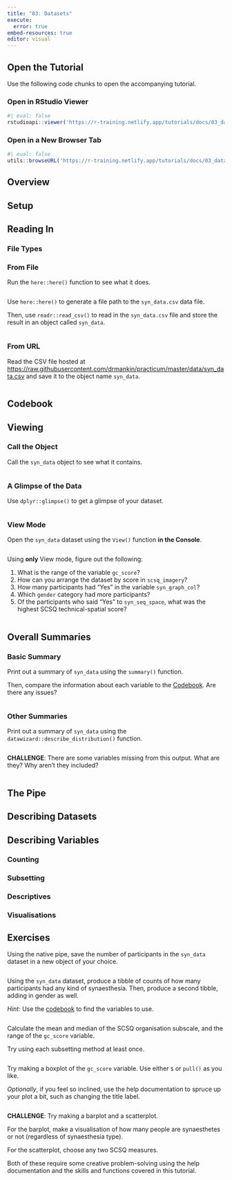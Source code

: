 ```yaml
---
title: "03: Datasets"
execute:
  error: true
embed-resources: true
editor: visual
---
```


## Open the Tutorial

Use the following code chunks to open the accompanying tutorial.

### Open in RStudio Viewer

```r
#| eval: false
rstudioapi::viewer('https://r-training.netlify.app/tutorials/docs/03_datasets')
```

### Open in a New Browser Tab

```r
#| eval: false
utils::browseURL('https://r-training.netlify.app/tutorials/docs/03_datasets')
```

## Overview

## Setup

## Reading In

### File Types

### From File

Run the `here::here()` function to see what it does.

```r

```

Use `here::here()` to generate a file path to the `syn_data.csv` data file.

Then, use `readr::read_csv()` to read in the `syn_data.csv` file and store the result in an object called `syn_data`.

```r

```

### From URL

Read the CSV file hosted at <https://raw.githubusercontent.com/drmankin/practicum/master/data/syn_data.csv> and save it to the object name `syn_data`.

```r

```

## Codebook {#codebook}

## Viewing

### Call the Object

Call the `syn_data` object to see what it contains.

```r

```

### A Glimpse of the Data

Use `dplyr::glimpse()` to get a glimpse of your dataset.

```r

```

### View Mode

Open the `syn_data` dataset using the `View()` function **in the Console**.

```r

```

Using **only** View mode, figure out the following:

1.  What is the range of the variable `gc_score`?
2.  How can you arrange the dataset by score in `scsq_imagery`?
3.  How many participants had "Yes" in the variable `syn_graph_col`?
4.  Which `gender` category had more participants?
5.  Of the participants who said "Yes" to `syn_seq_space`, what was the highest SCSQ technical-spatial score?

```r

```

## Overall Summaries

### Basic Summary

Print out a summary of `syn_data` using the `summary()` function.

Then, compare the information about each variable to the [Codebook](#codebook). Are there any issues?

```r

```

### Other Summaries

Print out a summary of `syn_data` using the `datawizard::describe_distribution()` function.

```r

```

**CHALLENGE**: There are some variables missing from this output. What are they? Why aren't they included?

```r

```

## The Pipe

## Describing Datasets

## Describing Variables

### Counting

### Subsetting

### Descriptives

### Visualisations

## Exercises

Using the native pipe, save the number of participants in the `syn_data` dataset in a new object of your choice.

```r

```

Using the `syn_data` dataset, produce a tibble of counts of how many participants had any kind of synaesthesia. Then, produce a second tibble, adding in gender as well.

*Hint*: Use the [codebook](#codebook) to find the variables to use.

```r

```

Calculate the mean and median of the SCSQ organisation subscale, and the range of the `gc_score` variable.

Try using each subsetting method at least once.

```r

```

Try making a boxplot of the `gc_score` variable. Use either `$` or `pull()` as you like.

*Optionally*, if you feel so inclined, use the help documentation to spruce up your plot a bit, such as changing the title label.

```r

```

**CHALLENGE**: Try making a barplot and a scatterplot.

For the barplot, make a visualisation of how many people are synaesthetes or not (regardless of synaesthesia type).

For the scatterplot, choose any two SCSQ measures.

Both of these require some creative problem-solving using the help documentation and the skills and functions covered in this tutorial.

```r

```
